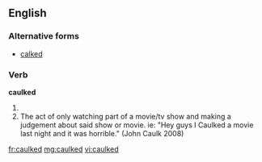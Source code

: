 ==English==

===Alternative forms===
*[[calked]]

===Verb===
'''caulked'''

#{{past of|[[caulk]]}}
# The act of only watching part of a movie/tv show and making a judgement about said show or movie.  ie: "Hey guys I Caulked a movie last night and it was horrible."  (John Caulk 2008) 
[[fr:caulked]]
[[mg:caulked]]
[[vi:caulked]]